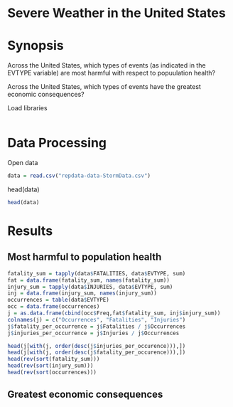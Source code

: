 Severe Weather in the United States
========================================================
# Synopsis


Across the United States, which types of events (as indicated in the EVTYPE variable) are most harmful with respect to popuulation health?

Across the United States, which types of events have the greatest economic consequences?

Load libraries

```r

```

# Data Processing

Open data

```r
data = read.csv("repdata-data-StormData.csv")
```

head(data)


```r
head(data)
```

# Results
## Most harmful to population health

```r
fatality_sum = tapply(data$FATALITIES, data$EVTYPE, sum)
fat = data.frame(fatality_sum, names(fatality_sum))
injury_sum = tapply(data$INJURIES, data$EVTYPE, sum)
inj = data.frame(injury_sum, names(injury_sum))
occurrences = table(data$EVTYPE)
occ = data.frame(occurrences)
j = as.data.frame(cbind(occ$Freq,fat$fatality_sum, inj$injury_sum))
colnames(j) = c("Occurrences", "Fatalities", "Injuries")
j$fatality_per_occurrence = j$Fatalities / j$Occurrences
j$injuries_per_occurrence = j$Injuries / j$Occurrences

head(j[with(j, order(desc(j$injuries_per_occurence))),])
head(j[with(j, order(desc(j$fatality_per_occurence))),])
head(rev(sort(fatality_sum)))
head(rev(sort(injury_sum)))
head(rev(sort(occurrences)))
```

## Greatest economic consequences

```r

```








```r

```
